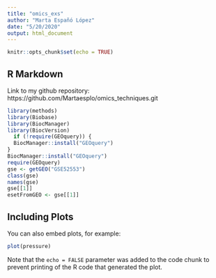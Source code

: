 ```yaml
---
title: "omics_exs"
author: "Marta Españó López"
date: "5/20/2020"
output: html_document
---
```


```r
knitr::opts_chunk$set(echo = TRUE)
```

## R Markdown


Link to my github repository:
https://github.com/Martaesplo/omics_techniques.git


```r
library(methods)
library(Biobase)
library(BiocManager)
library(BiocVersion)
  if (!require(GEOquery)) {
  BiocManager::install("GEOquery")
}
BiocManager::install("GEOquery")
require(GEOquery)
gse <- getGEO("GSE52553")
class(gse)
names(gse)
gse[[1]]
esetFromGEO <- gse[[1]]


```

## Including Plots

You can also embed plots, for example:

```r
plot(pressure)
```

Note that the `echo = FALSE` parameter was added to the code chunk to prevent printing of the R code that generated the plot.
